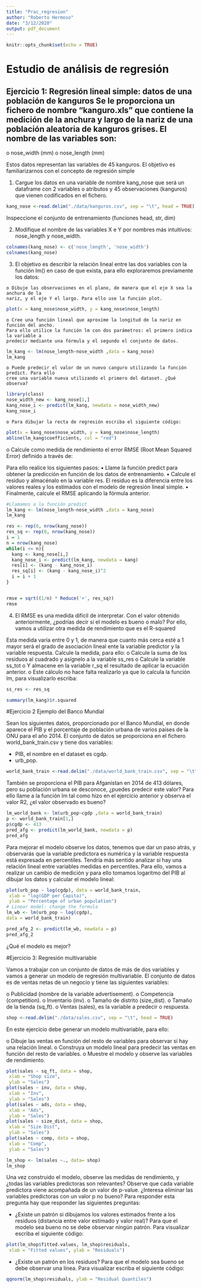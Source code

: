 ```yaml
---
title: "Prac_regresion"
author: "Roberto Hermoso"
date: "3/12/2020"
output: pdf_document
---
```


```r
knitr::opts_chunk$set(echo = TRUE)
```

# Estudio de análisis de regresión

## Ejercicio 1: Regresión lineal simple: datos de una población de kanguros Se le proporciona un fichero de nombre “kanguro.xls” que contiene la medición de la anchura y largo de la nariz de una población aleatoria de kanguros grises. El nombre de las variables son: 
  o nose_width (mm)
  o nose_length (mm)
  
Estos datos representan las variables de 45 kanguros. El objetivo es familiarizarnos con el concepto
de regresión simple

  1. Cargue los datos en una variable de nombre kang_nose que será un dataframe con 2
  variables o atributos y 45 observaciones (kanguros) que vienen codificados en el fichero. 


```r
kang_nose <-read.delim("./data/kanguros.csv", sep = "\t", head = TRUE)

```

Inspeccione el conjunto de entrenamiento (funciones head, str, dim)

  2. Modifique el nombre de las variables X e Y por nombres más intuitivos: nose_length y
  nose_width.
  
```r
colnames(kang_nose) <- c('nose_length', 'nose_width')
colnames(kang_nose)
```
  
  3. El objetivo es describir la relación lineal entre las dos variables con la función lm() en caso
  de que exista, para ello exploraremos previamente los datos:
  
    o Dibuje las observaciones en el plano, de manera que el eje X sea la anchura de la
    nariz, y el eje Y el largo. Para ello use la función plot.
    
```r

plot(x = kang_nose$nose_width, y = kang_nose$nose_length)

```

    o Cree una función lineal que aproxime la longitud de la nariz en función del ancho.
    Para ello utilice la función lm con dos parámetros: el primero indica la variable a
    predecir mediante una fórmula y el segundo el conjunto de datos.
    
```r
lm_kang <- lm(nose_length~nose_width ,data = kang_nose)
lm_kang

```

    o Puede predecir el valor de un nuevo canguro utilizando la función predict. Para ello
    cree una variable nueva utilizando el primero del dataset. ¿Qué observa?
    
```r
library(class)
nose_width_new <- kang_nose[1,]
kang_nose_i <- predict(lm_kang, newdata = nose_width_new)
kang_nose_i
```
  
    o Para dibujar la recta de regresión escriba el siguiente código:
    
```r
plot(x = kang_nose$nose_width, y = kang_nose$nose_length)
abline(lm_kang$coefficients, col = "red")
```
  o Calcule como medida de rendimiento el error RMSE (Root Mean Squared Error)
  definido a través de:
  
  
  Para ello realice los siguientes pasos:
    ▪ Llame la función predict para obtener la predicción en función de los datos
    de entrenamiento.
    ▪ Calcule el residuo y almacénalo en la variable res. El residuo es la diferencia
    entre los valores reales y los estimados con el modelo de regresión lineal
    simple.
    ▪ Finalmente, calcule el RMSE aplicando la fórmula anterior.
    

```r
#Llamamos a la función predict
lm_kang <- lm(nose_length~nose_width ,data = kang_nose)
lm_kang

res <- rep(0, nrow(kang_nose))
res_sq <- rep(0, nrow(kang_nose))
i = 1
n = nrow(kang_nose)
while(i <= n){
  kang <- kang_nose[i,]
  kang_nose_i <- predict(lm_kang, newdata = kang)
  res[i] <- (kang - kang_nose_i)
  res_sq[i] <- (kang - kang_nose_i)^2
  i = i + 1 
}


rmse = sqrt((1/n) * Reduce('+', res_sq))
rmse

```



4. El RMSE es una medida difícil de interpretar. Con el valor obtenido anteriormente, ¿podrías
decir si el modelo es bueno o malo? Por ello, vamos a utilizar otra medida de rendimiento
que es el R-squared

  Esta medida varía entre 0 y 1, de manera que cuanto más cerca esté a 1 mayor será el grado
  de asociación lineal ente la variable predictor y la variable respuesta. Calcule la medida,
  para ello:
    o Calcule la suma de los residuos al cuadrado y asígnelo a la variable ss_res
    o Calcule la variable ss_tot
    o Y almacene en la variable r_sq el resultado de aplicar la ecuación anterior.
    o Este cálculo no hace falta realizarlo ya que lo calcula la función lm, para visualizarlo
    escriba:

```r
ss_res <- res_sq
```

```r
summary(lm_kang)$r.squared
```
    

#Ejercicio 2  Ejemplo del Banco Mundial

Sean los siguientes datos, proporcionado por el Banco Mundial, en donde aparece el PIB y el
porcentaje de población urbana de varios países de la ONU para el año 2014. El conjunto de datos
se proporciona en el fichero world_bank_train.csv y tiene dos variables:

  - PIB, el nombre en el dataset es cgdp.
  - urb_pop.
  
```r
world_bank_train <-read.delim("./data/world_bank_train.csv", sep = "\t", head = TRUE)
```

  
También se proporciona el PIB para Afganistan en 2014 de 413 dólares, pero su población urbana
se desconoce, ¿puedes predecir este valor? Para ello llame a la función lm tal como hizo en el
ejercicio anterior y observa el valor R2, ¿el valor observado es bueno?

```r
lm_world_bank <- lm(urb_pop~cgdp ,data = world_bank_train)
p <- world_bank_train[1,]
p$cgdp <- 413
pred_afg <- predict(lm_world_bank, newdata = p)
pred_afg
```



Para mejorar el modelo observe los datos, tenemos que dar un paso atrás, y observarás que la variable predictora es numérica y la variable respuesta está expresada en percentiles. Tendría más
sentido analizar si hay una relación lineal entre variables medidas en percentiles. Para ello, vamos a
realizar un cambio de medición y para ello tomamos logaritmo del PIB al dibujar los datos y
calcular el modelo lineal:

```r
plot(urb_pop ~ log(cgdp), data = world_bank_train,
 xlab = "log(GDP per Capita)",
 ylab = "Percentage of urban population")
# Linear model: change the formula
lm_wb <- lm(urb_pop ~ log(cgdp),
data = world_bank_train) 
```
```r
pred_afg_2 <- predict(lm_wb, newdata = p)
pred_afg_2
```

¿Qué el modelo es mejor?

#Ejercicio 3: Regresión multivariable

Vamos a trabajar con un conjunto de datos de más de dos variables y vamos a generar un modelo de
regresión multivariable. El conjunto de datos es de ventas netas de un negocio y tiene las siguientes
variables:

  o Publicidad (nombre de la variable advertisement).
  o Competencia (competition).
  o Inventario (inv).
  o Tamaño de distrito (size_dist).
  o Tamaño de la tienda (sq_ft).
  o Ventas (sales), es la variable a predecir o respuesta.
  
```r
shop <-read.delim("./data/sales.csv", sep = "\t", head = TRUE)
```
  
En este ejercicio debe generar un modelo multivariable, para ello:

  o Dibuje las ventas en función del resto de variables para observar si hay una relación lineal.
  o Construya un modelo lineal para predecir las ventas en función del resto de variables.
  o Muestre el modelo y observe las variables de rendimiento.
  
```r
plot(sales ~ sq_ft, data = shop,
 xlab = "Shop size",
 ylab = "Sales")
plot(sales ~ inv, data = shop,
 xlab = "Inv",
 ylab = "Sales")
plot(sales ~ ads, data = shop,
 xlab = "Ads",
 ylab = "Sales")
plot(sales ~ size_dist, data = shop,
 xlab = "Size Dist",
 ylab = "Sales")
plot(sales ~ comp, data = shop,
 xlab = "Comp",
 ylab = "Sales")
```

```r
lm_shop <- lm(sales ~., data= shop)
lm_shop
```

  
Una vez construido el modelo, observe las medidas de rendimiento, y ¿todas las variables
predictoras son relevantes? Observe que cada variable predictora viene acompañada de un valor de
p-value. ¿Interesa eliminar las variables predictoras con un valor p no bueno? Para responder esta
pregunta hay que responder las siguientes preguntas:

  - ¿Existe un patrón si dibujamos los valores estimados frente a los residuos (distancia entre
  valor estimado y valor real)? Para que el modelo sea bueno no se debe observar ningún
  patrón. Para visualizar escriba el siguiente código:
```r
plot(lm_shop$fitted.values, lm_shop$residuals,
 xlab = "Fitted values", ylab = "Residuals")

```


  - ¿Existe un patrón en los residuos? Para que el modelo sea bueno se debe observar una línea.
  Para visualizar escriba el siguiente código:
  
  
```r
qqnorm(lm_shop$residuals, ylab = "Residual Quantiles")
```
  
